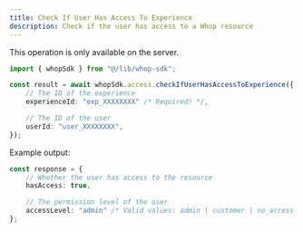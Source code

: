 ```yaml
---
title: Check If User Has Access To Experience
description: Check if the user has access to a Whop resource
---
```

<Note>This operation is only available on the server.</Note>
```typescript
import { whopSdk } from "@/lib/whop-sdk";

const result = await whopSdk.access.checkIfUserHasAccessToExperience({
	// The ID of the experience
	experienceId: "exp_XXXXXXXX" /* Required! */,

	// The ID of the user
	userId: "user_XXXXXXXX",
});

```

Example output:

```typescript
const response = {
	// Whether the user has access to the resource
	hasAccess: true,

	// The permission level of the user
	accessLevel: "admin" /* Valid values: admin | customer | no_access */,
};

```
